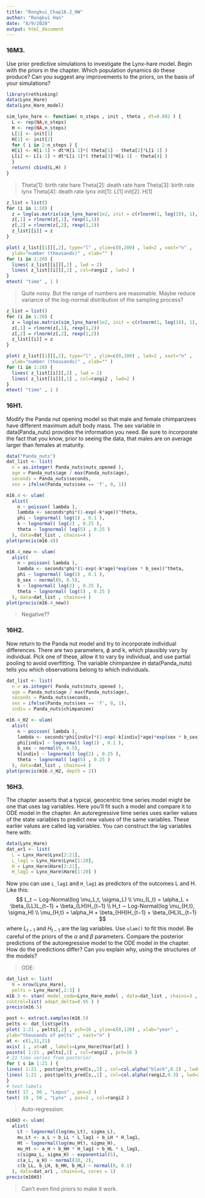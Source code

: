 ```yaml
---
title: "Rongkui_Chap16.2_HW"
author: "Rongkui Han"
date: "8/9/2020"
output: html_document
---
```


### 16M3. 
Use prior predictive simulations to investigate the Lynx-hare model. Begin with the priors in the chapter. Which population dynamics do these produce? Can you suggest any improvements to the priors, on the basis of your simulations?

```r
library(rethinking)
data(Lynx_Hare)
data(Lynx_Hare_model) 
```

```r
sim_lynx_hare <- function( n_steps , init , theta , dt=0.002 ) {
  L <- rep(NA,n_steps)
  H <- rep(NA,n_steps)
  L[1] <- init[1]
  H[1] <- init[2]
  for ( i in 2:n_steps ) {
  H[i] <- H[i-1] + dt*H[i-1]*( theta[1] - theta[2]*L[i-1] )
  L[i] <- L[i-1] + dt*L[i-1]*( theta[3]*H[i-1] - theta[4] )
  }
  return( cbind(L,H) )
}
```

> Theta[1]: birth rate hare
  Theta[2]: death rate hare
  Theta[3]: birth rate lynx
  Theta[4]: death rate lynx
  init[1]: L[1]
  init[2]: H[1]
  
```r
z_list = list()
for (i in 1:20) {
  z = log(as.matrix(sim_lynx_hare(1e2, init = c(rlnorm(1, log(10), 1), rlnorm(1, log(10), 1)), theta = c(abs(rnorm(1, 0.7, 0.5)),abs(rnorm(1, 0.05, 0.05)),abs(rnorm(1, 0.05, 0.05)),abs(rnorm(1, 1, 0.5))))) %*% diag(rbeta(2, 2, 18)))
  z[,1] = rlnorm(z[,1], rexp(1,1))
  z[,2] = rlnorm(z[,2], rexp(1,1))
  z_list[[i]] = z
}
```

```r
plot( z_list[[1]][,2], type="l" , ylim=c(0,200) , lwd=2 , xaxt="n" ,
  ylab="number (thousands)" , xlab="" )
for (i in 1:20) {
  lines( z_list[[i]][,2] , lwd = 2)
  lines( z_list[[i]][,1] , col=rangi2 , lwd=2 )
}
mtext( "time" , 1 )
```

> Quite noisy. But the range of numbers are reasonable. Maybe reduce variance of the log-normal distribution of the sampling process?

  
```r
z_list = list()
for (i in 1:20) {
  z = log(as.matrix(sim_lynx_hare(1e2, init = c(rlnorm(1, log(10), 1), rlnorm(1, log(10), 1)), theta = c(abs(rnorm(1, 0.7, 0.5)),abs(rnorm(1, 0.05, 0.05)),abs(rnorm(1, 0.05, 0.05)),abs(rnorm(1, 1, 0.5))))) %*% diag(rbeta(2, 2, 18)))
  z[,1] = rlnorm(z[,1], rexp(1,2))
  z[,2] = rlnorm(z[,2], rexp(1,2))
  z_list[[i]] = z
}
```

```r
plot( z_list[[1]][,2], type="l" , ylim=c(0,100) , lwd=2 , xaxt="n" ,
  ylab="number (thousands)" , xlab="" )
for (i in 1:20) {
  lines( z_list[[i]][,2] , lwd = 2)
  lines( z_list[[i]][,1] , col=rangi2 , lwd=2 )
}
mtext( "time" , 1 )
```

### 16H1.

Modify the Panda nut opening model so that male and female chimpanzees have different
maximum adult body mass. The sex variable in data(Panda_nuts) provides the information you need. Be sure to incorporate the fact that you know, prior to seeing the data, that males are on average larger than females at maturity.    
```r
data("Panda_nuts")
dat_list <- list( 
  n = as.integer( Panda_nuts$nuts_opened ),
  age = Panda_nuts$age / max(Panda_nuts$age),
  seconds = Panda_nuts$seconds, 
  sex = ifelse(Panda_nuts$sex == 'f', 0, 1))

m16.4 <- ulam(
  alist(
    n ~ poisson( lambda ),
    lambda <- seconds*phi*(1-exp(-k*age))^theta,
    phi ~ lognormal( log(1) , 0.1 ),
    k ~ lognormal( log(2) , 0.25 ),
    theta ~ lognormal( log(5) , 0.25 )
  ), data=dat_list , chains=4 )
plot(precis(m16.4))
```

```r
m16.4_new <- ulam(
  alist(
    n ~ poisson( lambda ),
    lambda <- seconds*phi*(1-exp(-k*age)*exp(sex * b_sex))^theta,
    phi ~ lognormal( log(1) , 0.1 ),
    b_sex ~ normal(0, 0.5),
    k ~ lognormal( log(2) , 0.25 ),
    theta ~ lognormal( log(5) , 0.25 )
  ), data=dat_list , chains=4 )
plot(precis(m16.4_new))
```

> Negative??

### 16H2. 

Now return to the Panda nut model and try to incorporate individual differences. There are two parameters, $\phi$ and k, which plausibly vary by individual. Pick one of these, allow it to vary by individual, and use partial pooling to avoid overfitting. The variable chimpanzee in data(Panda_nuts) tells you which observations belong to which individuals.

```r
dat_list <- list( 
  n = as.integer( Panda_nuts$nuts_opened ),
  age = Panda_nuts$age / max(Panda_nuts$age),
  seconds = Panda_nuts$seconds, 
  sex = ifelse(Panda_nuts$sex == 'f', 0, 1),
  indiv = Panda_nuts$chimpanzee)

m16.4_H2 <- ulam(
  alist(
    n ~ poisson( lambda ),
    lambda <- seconds*phi[indiv]*(1-exp(-k[indiv]*age)*exp(sex * b_sex))^theta,
    phi[indiv] ~ lognormal( log(1) , 0.1 ),
    b_sex ~ normal(0, 0.5),
    k[indiv] ~ lognormal( log(2) , 0.25 ),
    theta ~ lognormal( log(5) , 0.25 )
  ), data=dat_list , chains=4 )
plot(precis(m16.4_H2, depth = 2))
```


### 16H3. 
The chapter asserts that a typical, geocentric time series model might be one that uses lag variables. Here you’ll fit such a model and compare it to ODE model in the chapter. An autoregressive time series uses earlier values of the state variables to predict new values of the same variables. These earlier values are called lag variables. You can construct the lag variables here with:
```r
data(Lynx_Hare) 
dat_ar1 <- list(
  L = Lynx_Hare$Lynx[2:21],
  L_lag1 = Lynx_Hare$Lynx[1:20],
  H = Lynx_Hare$Hare[2:21],
  H_lag1 = Lynx_Hare$Hare[1:20] )
```

Now you can use `L_lag1` and `H_lag1` as predictors of the outcomes L and H. Like this:
$$
L_t ∼ Log-Normal(log \mu_L,t, \sigma_L) \\
\mu_{L,t} = \alpha_L + \beta_{LL}L_{t−1} + \beta_{LH}H_{t−1} \\
H_t ∼ Log-Normal(log \mu_{H,t}, \sigma_H) \\
\mu_{H,t} = \alpha_H + \beta_{HH}H_{t−1} + \beta_{HL}L_{t−1}
$$
where $L_{t−1}$ and $H_{t−1}$ are the lag variables. Use `ulam()` to fit this model. Be careful of the priors of the $\alpha$ and $\beta$ parameters. Compare the posterior predictions of the autoregressive model to the ODE model in the chapter. How do the predictions differ? Can you explain why, using the structures of the models?

> ODE: 

```r
dat_list <- list(
  N = nrow(Lynx_Hare),
  pelts = Lynx_Hare[,2:3] )
m16.5 <- stan( model_code=Lynx_Hare_model , data=dat_list , chains=3 , cores=3 ,
control=list( adapt_delta=0.95 ) )
precis(m16.5)
```

```r
post <- extract.samples(m16.5)
pelts <- dat_list$pelts
plot( 1:21 , pelts[,2] , pch=16 , ylim=c(0,120) , xlab="year" ,
ylab="thousands of pelts" , xaxt="n" )
at <- c(1,11,21)
axis( 1 , at=at , labels=Lynx_Hare$Year[at] )
points( 1:21 , pelts[,1] , col=rangi2 , pch=16 )
# 21 time series from posterior
for ( s in 1:21 ) {
lines( 1:21 , post$pelts_pred[s,,2] , col=col.alpha("black",0.2) , lwd=2 )
lines( 1:21 , post$pelts_pred[s,,1] , col=col.alpha(rangi2,0.3) , lwd=2 )
}
# text labels
text( 17 , 90 , "Lepus" , pos=2 )
text( 19 , 50 , "Lynx" , pos=2 , col=rangi2 )
```


> Auto-regression:

```r
m16H3 <- ulam(
  alist(
    Lt ~ lognormal(log(mu_Lt), sigma_L),
    mu_Lt <- a_L + b_LL * L_lag1 + b_LH * H_lag1,
    Ht ~ lognormal(log(mu_Ht), sigma_H),
    mu_Ht <- a_H + b_HH * H_lag1 + b_HL * L_lag1,
    c(sigma_L, sigma_H) ~ exponential(5),
    c(a_L, a_H) ~ normal(10, 2),
    c(b_LL, b_LH, b_HH, b_HL) ~ normal(0, 0.1)
  ), data=dat_ar1 , chains=4, cores = 1)
precis(m16H3)
```

> Can't even find priors to make it work. 
